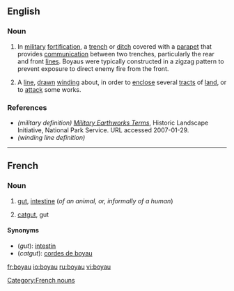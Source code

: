 ==English==

===Noun===
{{en-noun}}

# {{military|defense}} In [[military]] [[fortification]], a [[trench]] or [[ditch]] covered with a [[parapet]] that provides [[communication]] between two trenches, particularly the rear and front [[lines]]. Boyaus were typically constructed in a zigzag pattern to prevent exposure to direct enemy fire from the front.
# A [[line]], [[drawn]] [[winding]] about, in order to [[enclose]] several [[tracts]] of [[land]], or to [[attack]] some works.

===References===
* ''(military definition)'' ''[http://www.cr.nps.gov/hps/hli/currents/earthworks/glossaryA_C.htm Military Earthworks Terms]'', Historic Landscape Initiative, National Park Service. URL accessed 2007-01-29.</ref>
* ''(winding line definition)'' {{1728}}

{{anagrams:en/abouy}}
----
==French==

===Noun===
{{fr-noun|m|x}}

# {{anatomy|lang=fr}} [[gut]], [[intestine]] (''of an animal, or, informally of a human'')
# [[catgut]], gut

====Synonyms====
*(''gut''): [[intestin]]
*(''catgut''): [[corde de boyau|cordes de boyau]]

[[Category:French nouns]]

[[fr:boyau]]
[[io:boyau]]
[[ru:boyau]]
[[vi:boyau]]